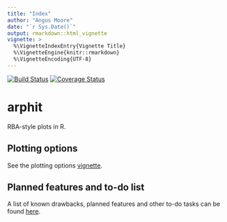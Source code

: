```yaml
---
title: "Index"
author: "Angus Moore"
date: "`r Sys.Date()`"
output: rmarkdown::html_vignette
vignette: >
  %\VignetteIndexEntry{Vignette Title}
  %\VignetteEngine{knitr::rmarkdown}
  %\VignetteEncoding{UTF-8}
---
```


[![Build Status](https://travis-ci.org/angusmoore/arphit.svg?branch=master)](https://travis-ci.org/angusmoore/arphit)
[![Coverage Status](https://coveralls.io/repos/github/angusmoore/arphit/badge.svg?branch=master)](https://coveralls.io/github/angusmoore/arphit?branch=master)

# arphit
RBA-style plots in R.

## Plotting options

See the plotting options [vignette](plotting-options.html).

## Planned features and to-do list

A list of known drawbacks, planned features and other to-do tasks can be found [here](todo.html).


